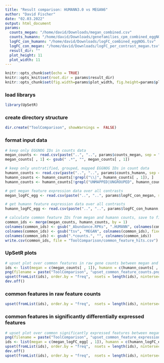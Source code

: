 ```yaml
---
title: "Result comparison: HUMANN3.0 vs MEGAN6"
author: "David Fischer"
date: "02.03.2022"
output: html_document
params:
  counts_megan: "/home/david/Downloads/megan_combined.csv"
  counts_humann: "/home/david/Downloads/genefamilies_cpm_combined_eggNOG.tsv"
  logFC_con_humann: "/home/david/Downloads/logFC_combined_eggNOG.tsv"
  logFC_con_megan: "/home/david/Downloads/logFC_per_contrast_megan.tsv"
  result_dir: ""
  plot_height: 11
  plot_width: 11
---
```

  
```r
knitr::opts_chunk$set(echo = TRUE)
knitr::opts_knit$set(root.dir = params$result_dir)
knitr::opts_chunk$set(fig.width=params$plot_width, fig.height=params$plot_height)
```

### load librarys
```r
library(UpSetR)
```

### create directory structure
```r
dir.create("ToolComparison", showWarnings =  FALSE)
```
### format input data
```r
# keep only EGGNOG IDs in counts data
megan_counts <- read.csv(paste("..", "..", params$counts_megan, sep = "/"))
megan_counts[ , 1] <- gsub(" .*", "", megan_counts[ , 1])

# keep only unstratified, grouped, mapped EGGNOG IDs in count data
humann_counts <- read.csv(paste("..", "..", params$counts_humann, sep = "/"), sep = "\t")
humann_counts <- humann_counts[!grepl("\\|", humann_counts[ , 1]), ]
humann_counts <- humann_counts[!grepl("UNMAPPED|UNGROUPED", humann_counts[ , 1]), ]

# get megan feature expression data over all contrasts
megan_logFC_egg <- read.csv(paste("..", "..", params$logFC_con_megan, sep = "/"))

# get humann feature expression data over all contrasts
humann_logFC_egg <- read.csv(paste("..", "..", params$logFC_con_humann, sep = "/"))

# calculate common feature IDs from megan and humann counts, save to file
common_ids <- merge(megan_counts, humann_counts, by = 1)
colnames(common_ids) <- gsub("_Abundance.RPKs", ".HUMANN", colnames(common_ids), fixed = TRUE)
colnames(common_ids) <- gsub("tsv", "MEGAN", colnames(common_ids), fixed = )
colnames(common_ids) <- gsub(".*counts.", "", colnames(common_ids))
write.csv(common_ids, file = "ToolComparison/common_feature_hits.csv")
```

### UpSetR plots
```r
# upset plot over common features in raw gene counts between megan and humann
ids <- list(megan = c(megan_counts[ , 1]), humann = c(humann_counts[ , 1]))
png(filename = paste("ToolComparison", "upset_common_feature_counts.png", sep = "/"), width = params$plot_width, height = params$plot_height, units = "in", res = 72)
upset(fromList(ids), order.by = "freq",  nsets = length(ids), nintersects = 40, mainbar.y.label = "number of common discovered features between MEGAN6 and HUMANN3.0", sets.x.label = "number of discovered features per tool", keep.order = T, text.scale = 1.4, point.size = 2.6, line.size = 0.8, set_size.show = TRUE)
dev.off()
```

### common features in raw feature counts
```r
upset(fromList(ids), order.by = "freq",  nsets = length(ids), nintersects = 40, mainbar.y.label = "number of common discovered features between MEGAN6 and HUMANN3.0", sets.x.label = "number of discovered features per tool", keep.order = T, text.scale = 1.4, point.size = 2.6, line.size = 0.8, set_size.show = TRUE)
```

### common features in significantly differentially expressed features
```r
# upset plot over common significantly expressed features between megan and humann 
png(filename = paste("ToolComparison", "upset_common_feature_expression.png", sep = "/"), width = params$plot_width, height = params$plot_height, units = "in", res = 72)
ids <- list(megan = c(megan_logFC_egg[ , 1]), humann = c(humann_logFC_egg[ , 1]))
upset(fromList(ids), order.by = "freq",  nsets = length(ids), nintersects = 40, mainbar.y.label = "number of common significantly expressed features between MEGAN6 and HUMANN3.0", sets.x.label = "number of significantly expressed features per tool", keep.order = T, text.scale = 1.4, point.size = 2.6, line.size = 0.8, set_size.show = TRUE)
dev.off()
upset(fromList(ids), order.by = "freq",  nsets = length(ids), nintersects = 40, mainbar.y.label = "number of common significantly expressed features between MEGAN6 and HUMANN3.0", sets.x.label = "number of significantly expressed features per tool", keep.order = T, text.scale = 1.4, point.size = 2.6, line.size = 0.8, set_size.show = TRUE)
```
